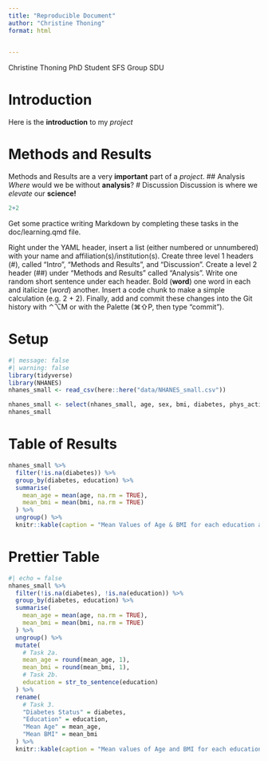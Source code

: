 ```yaml
---
title: "Reproducible Document"
author: "Christine Thoning"
format: html
  

---
```

Christine Thoning 
PhD Student 
SFS Group
SDU

# Introduction 
Here is the **introduction** to my *project*

# Methods and Results 
Methods and Results are a very **important** part of a *project*.
## Analysis
*Where* would we be without **analysis**?
# Discussion 
Discussion is where we *elevate* our **science!**

```r
2+2
```


Get some practice writing Markdown by completing these tasks in the doc/learning.qmd file.

Right under the YAML header, insert a list (either numbered or unnumbered) with your name and affiliation(s)/institution(s).
Create three level 1 headers (#), called “Intro”, “Methods and Results”, and “Discussion”.
Create a level 2 header (##) under “Methods and Results” called “Analysis”.
Write one random short sentence under each header. Bold (**word**) one word in each and italicize (*word*) another.
Insert a code chunk to make a simple calculation (e.g. 2 + 2).
Finally, add and commit these changes into the Git history with ⌃⌥M or with the Palette (⌘⇧P, then type “commit”).



# Setup 
```r
#| message: false
#| warning: false
library(tidyverse)
library(NHANES)
nhanes_small <- read_csv(here::here("data/NHANES_small.csv"))
```

```r
nhanes_small <- select(nhanes_small, age, sex, bmi, diabetes, phys_active, bp_sys_ave, bp_dia_ave, education)
nhanes_small
```

# Table of Results 

```r
nhanes_small %>%
  filter(!is.na(diabetes)) %>%
  group_by(diabetes, education) %>%
  summarise(
    mean_age = mean(age, na.rm = TRUE),
    mean_bmi = mean(bmi, na.rm = TRUE)
  ) %>%
  ungroup() %>%
  knitr::kable(caption = "Mean Values of Age & BMI for each education and diabetes status")
```

# Prettier Table 

```r
#| echo = false
nhanes_small %>%
  filter(!is.na(diabetes), !is.na(education)) %>%
  group_by(diabetes, education) %>%
  summarise(
    mean_age = mean(age, na.rm = TRUE),
    mean_bmi = mean(bmi, na.rm = TRUE)
  ) %>%
  ungroup() %>%
  mutate(
    # Task 2a.
    mean_age = round(mean_age, 1),
    mean_bmi = round(mean_bmi, 1),
    # Task 2b.
    education = str_to_sentence(education)
  ) %>%
  rename(
    # Task 3.
    "Diabetes Status" = diabetes,
    "Education" = education,
    "Mean Age" = mean_age,
    "Mean BMI" = mean_bmi
  ) %>%
  knitr::kable(caption = "Mean values of Age and BMI for each education and diabetes status.")
```

```r

```



